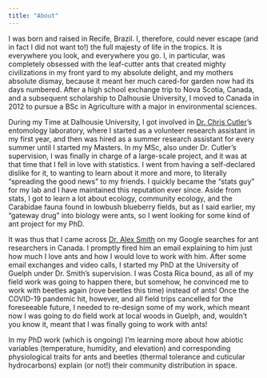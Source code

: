 ```yaml
---
title: "About"
---
```


I was born and raised in Recife, Brazil. I, therefore, could never escape (and in fact I did not want to!) the full majesty of life in the tropics. It is everywhere you look, and everywhere you go. I, in particular, was completely obsessed with the leaf-cutter ants that created mighty civilizations in my front yard to my absolute delight, and my mothers absolute dismay, because it meant her much cared-for garden now had its days numbered. After a high school exchange trip to Nova Scotia, Canada, and a subsequent scholarship to Dalhousie University, I moved to Canada in 2012 to pursue a BSc in Agriculture with a major in environmental sciences.

During my Time at Dalhousie University, I got involved in <a href="https://www.dal.ca/faculty/agriculture/plant-food-env/faculty-staff/our-faculty/christopher-cutler.html" target="_blank">Dr. Chris Cutler</a>'s entomology laboratory, where I started as a volunteer research assistant in my first year, and then was hired as a summer research assistant for every summer until I started my Masters. In my MSc, also under Dr. Cutler's supervision, I was finally in charge of a large-scale project, and it was at that time that I fell in love with statistics. I went from having a self-declared dislike for it, to wanting to learn about it more and more, to literally "spreading the good news" to my friends. I quickly became the "stats guy" for my lab and I have maintained this reputation ever since. Aside from stats, I got to learn a lot about ecology, community ecology, and the Carabidae fauna found in lowbush blueberry fields, but as I said earlier, my "gateway drug" into biology were ants, so I went looking for some kind of ant project for my PhD.

It was thus that I came across <a href="https://www.malexsmith.com" target="_blank">Dr. Alex Smith</a> on my Google searches for ant researchers in Canada. I promptly fired him an email explaining to him just how much I love ants and how I would love to work with him. After some email exchanges and video calls, I started my PhD at the University of Guelph under Dr. Smith's supervision. I was Costa Rica bound, as all of my field work was going to happen there, but somehow, he convinced me to work with beetles again (rove beetles this time) instead of ants! Once the COVID-19 pandemic hit, however, and all field trips cancelled for the foreseeable future, I needed to re-design some of my work, which meant now I was going to do field work at local woods in Guelph, and, wouldn't you know it, meant that I was finally going to work with ants!

In my PhD work (which is ongoing) I'm learning more about how abiotic variables (temperature, humidity, and elevation) and corresponding physiological traits for ants and beetles (thermal tolerance and cuticular hydrocarbons) explain (or not!) their community distribution in space.

